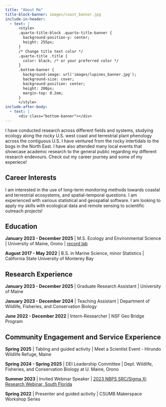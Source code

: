 ```yaml
---
title: "About Me"
title-block-banner: images/coast_banner.jpg
include-in-header:
  - text: |
      <style>
      .quarto-title-block .quarto-title-banner {
        background-position-y: center;
        height: 255px;
      }
      /* Change title text color */
      .quarto-title .title {
        color: black; /* or your preferred color */
      }
      .bottom-banner {
        background-image: url('images/lupines_banner.jpg');
        background-size: cover;
        background-position: center;
        height: 200px;
        margin-top: 0.2em;
      }
      </style>
include-after-body:
  - text: |
      <div class="bottom-banner"></div>
---
```

I have conducted research across different fields and systems, studying ecology along the rocky U.S. west coast and terrestrial plant phenology across the contiguous U.S. I have ventured from the rocky intertidals to the bogs in the North East. I have also attended many local events that showcase academic research to the general public regarding my different research endevours. Check out my career journey and some of my experiece!\

## Career Interests

I am interested in the use of long-term monitoring methods towards coastal and terrestrial ecosystems, and spatial-temporal questions. I am experienced with various statistical and geospatial software. I am looking to apply my skills with ecological data and remote sensing to scientific outreach projects!

## Education

**January 2023 - December 2025** \| M.S. Ecology and Environmental Science \| University of Maine, Orono \| [record lab](https://sites.google.com/maine.edu/record-lab)

**August 2017 - May 2022** \| B.S. in Marine Science, minor Statistics \| California State University of Monterey Bay

## Research Experience

**January 2023 - December 2025** \| Graduate Research Assistant \| University of Maine

**January 2023 - December 2024** \| Teaching Assistant \| Department of Wildlife, Fisheries, and Conservation Biology

**June 2022 - December 2022** \| Intern-Researcher \| NSF Geo Bridge Program

## Community Engagement and Service Experience

**Spring 2025** \| Tabling and guided activity \| Meet a Scientist Event - Hirundo Wildlife Refuge, Maine

**Spring 2024 - Spring 2025** \| DEI Leadership Committee \| Dept. Wildlife, Fisheries, and Conservation Biology at U. Maine, Orono

**Summer 2023** \| Invited Webinar Speaker \| [2023 NBPS SRC/Sigma Xi Research Webinar, South Florida](https://youtu.be/ZkCoa0eO6cM?si=05NLHE9zMw4R3VqD&t=162)

**Spring 2022** \| Presenter and guided activity \| CSUMB Makerspace Workshop Series